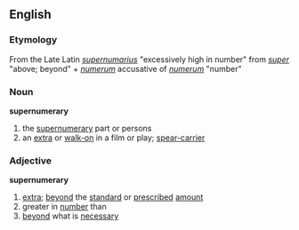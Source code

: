 {{subst:vfd}}
== English ==
=== Etymology ===
From the Late Latin ''[[supernumarius]]'' "excessively high in number" from ''[[super]]'' "above; beyond" + ''[[numerum]]'' accusative of ''[[numerum]]'' "number"

=== Noun ===
'''supernumerary'''
# the [[supernumerary]] part or persons
# an [[extra]] or [[walk-on]] in a film or play; [[spear-carrier]]

=== Adjective ===
'''supernumerary'''
# [[extra]]; [[beyond]] the [[standard]] or [[prescribed]] [[amount]]
# greater in [[number]] than
# [[beyond]] what is [[necessary]]
{{subst:vfd}}